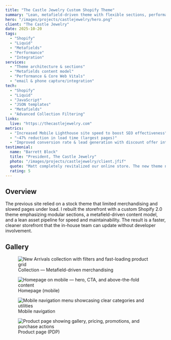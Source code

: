 ```yaml
---
title: "The Castle Jewelry Custom Shopify Theme"
summary: "Lean, metafield-driven theme with flexible sections, performance uplift, and advanced integration."
hero: "/images/projects/castlejewelry/hero.png"
client: "The Castle Jewelry"
date: 2025-10-20
tags:
  - "Shopify"
  - "Liquid"
  - "Metafields"
  - "Performance"
  - "Integration"
services:
  - "Theme architecture & sections"
  - "Metafields content model"
  - "Performance & Core Web Vitals"
  - "email & phone capture/integration"
tech:
  - "Shopify"
  - "Liquid"
  - "JavaScript"
  - "JSON templates"
  - "Metafields"
  - "Advanced Collection Filtering"
links:
  live: "https://thecastlejewelry.com"
metrics:
  - "Increased Mobile Lighthouse site speed to boost SEO effectiveness"
  - "~47% reduction in load time (largest pages)"
  - "Improved conversion rate & lead generation with discount offer integrations"
testimonial:
  name: "Barrett Block"
  title: "President, The Castle Jewelry"
  photo: "/images/projects/castlejewelry/client.jfif"
  quote: "Matt completely revitalized our online store. The new theme not only loads lightning-fast but also makes it simple for our team to update banners, collections, and promotions on our own. It’s been a huge win for both sales and workflow."
  rating: 5
---
```



## Overview

The previous site relied on a stock theme that limited merchandising and slowed pages under load. I rebuilt the storefront with a custom Shopify 2.0 theme emphasizing modular sections, a metafield-driven content model, and a lean asset pipeline for speed and maintainability. The result is a faster, cleaner storefront that the in-house team can update without developer involvement.

## Gallery

<div class="case-gallery-castle">
  <figure class="tile">
    <img
      src="/images/projects/castlejewelry/collection.png"
      alt="New Arrivals collection with filters and fast-loading product grid"
      loading="lazy"
      decoding="async"
      data-full="/images/projects/castlejewelry/collection.png"
    />
    <figcaption>Collection — Metafield-driven merchandising</figcaption>
  </figure>

  <figure class="tile">
    <img
      src="/images/projects/castlejewelry/mobile.png"
      alt="Homepage on mobile — hero, CTA, and above-the-fold content"
      loading="lazy"
      decoding="async"
      data-full="/images/projects/castlejewelry/mobile.png"
    />
    <figcaption>Homepage (mobile)</figcaption>
  </figure>

  <figure class="tile">
    <img
      src="/images/projects/castlejewelry/mobileux.png"
      alt="Mobile navigation menu showcasing clear categories and utilities"
      loading="lazy"
      decoding="async"
      data-full="/images/projects/castlejewelry/mobileux.png"
    />
    <figcaption>Mobile navigation</figcaption>
  </figure>

  <figure class="tile">
    <img
      src="/images/projects/castlejewelry/product.png"
      alt="Product page showing gallery, pricing, promotions, and purchase actions"
      loading="lazy"
      decoding="async"
      data-full="/images/projects/castlejewelry/product.png"
    />
    <figcaption>Product page (PDP)</figcaption>
  </figure>
</div>
